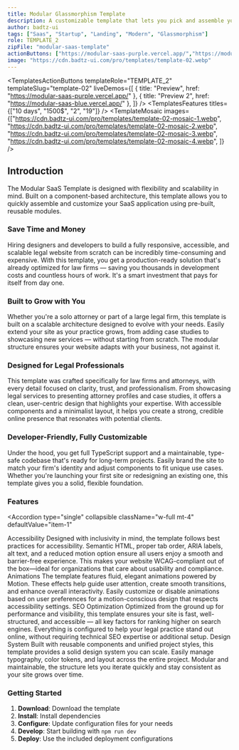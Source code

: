 ```yaml
---
title: Modular Glassmorphism Template
description: A customizable template that lets you pick and assemble your preferred components. Built with Next.js, TypeScript, Motion and Shadcn UI, it offers flexible theming and rapid deployment capabilities.
author: badtz-ui
tags: ["Saas", "Startup", "Landing", "Modern", "Glassmorphism"]
role: TEMPLATE_2
zipFile: "modular-saas-template"
actionButtons: ["https://modular-saas-purple.vercel.app/","https://modular-saas-blue.vercel.app/"]
image: "https://cdn.badtz-ui.com/pro/templates/template-02.webp"
---
```



<TemplatesActionButtons 
  templateRole="TEMPLATE_2"
  templateSlug="template-02"
  liveDemos={[
    { title: "Preview", href: "https://modular-saas-purple.vercel.app/" },
    { title: "Preview 2", href: "https://modular-saas-blue.vercel.app/" },
  ]} 
/>
<TemplatesFeatures titles={["10 days", "1500$", "2", "19"]} />
<TemplateMosaic images={["https://cdn.badtz-ui.com/pro/templates/template-02-mosaic-1.webp",
    "https://cdn.badtz-ui.com/pro/templates/template-02-mosaic-2.webp",
    "https://cdn.badtz-ui.com/pro/templates/template-02-mosaic-3.webp",
    "https://cdn.badtz-ui.com/pro/templates/template-02-mosaic-4.webp",
  ]}
/>


## Introduction

The Modular SaaS Template is designed with flexibility and scalability in mind. Built on a component-based architecture, this template allows you to quickly assemble and customize your SaaS application using pre-built, reusable modules.

### Save Time and Money

Hiring designers and developers to build a fully responsive, accessible, and scalable legal website from scratch can be incredibly time-consuming and expensive. With this template, you get a production-ready solution that's already optimized for law firms — saving you thousands in development costs and countless hours of work. It's a smart investment that pays for itself from day one.

### Built to Grow with You

Whether you're a solo attorney or part of a large legal firm, this template is built on a scalable architecture designed to evolve with your needs. Easily extend your site as your practice grows, from adding case studies to showcasing new services — without starting from scratch. The modular structure ensures your website adapts with your business, not against it.

### Designed for Legal Professionals

This template was crafted specifically for law firms and attorneys, with every detail focused on clarity, trust, and professionalism. From showcasing legal services to presenting attorney profiles and case studies, it offers a clean, user-centric design that highlights your expertise. With accessible components and a minimalist layout, it helps you create a strong, credible online presence that resonates with potential clients.

### Developer-Friendly, Fully Customizable

Under the hood, you get full TypeScript support and a maintainable, type-safe codebase that's ready for long-term projects. Easily brand the site to match your firm's identity and adjust components to fit unique use cases. Whether you're launching your first site or redesigning an existing one, this template gives you a solid, flexible foundation.

### Features

<Accordion
  type="single"
  collapsible
  className="w-full mt-4"
  defaultValue="item-1"
>
  <AccordionItem value="item-1">
    <AccordionTrigger>Accessibility</AccordionTrigger>
    <AccordionContent className="flex flex-col gap-4 text-balance">
      <span>
        Designed with inclusivity in mind, the template follows best practices
        for accessibility. Semantic HTML, proper tab order, ARIA labels, alt
        text, and a reduced motion option ensure all users enjoy a smooth and
        barrier-free experience.
      </span>
      <span>
        This makes your website WCAG-compliant out of the box—ideal for
        organizations that care about usability and compliance.
      </span>
    </AccordionContent>
  </AccordionItem>
  <AccordionItem value="item-2">
    <AccordionTrigger>Animations</AccordionTrigger>
    <AccordionContent className="flex flex-col gap-4 text-balance">
      <span>
        The template features fluid, elegant animations powered by
        Motion. These effects help guide user attention, create smooth
        transitions, and enhance overall interactivity.
      </span>
      <span>
        Easily customize or disable animations based on user preferences for a
        motion-conscious design that respects accessibility settings.
      </span>
    </AccordionContent>
  </AccordionItem>
  <AccordionItem value="item-3">
    <AccordionTrigger>SEO Optimization</AccordionTrigger>
    <AccordionContent className="flex flex-col gap-4 text-balance">
      <span>
        Optimized from the ground up for performance and visibility, this
        template ensures your site is fast, well-structured, and accessible —
        all key factors for ranking higher on search engines.
      </span>
      <span>
      Everything is configured to help your legal practice stand out online,
      without requiring technical SEO expertise or additional setup.
      </span>
    </AccordionContent>
  </AccordionItem>
  <AccordionItem value="item-4">
    <AccordionTrigger>Design System</AccordionTrigger>
    <AccordionContent className="flex flex-col gap-4 text-balance">
      <span>
        Built with reusable components and unified project styles, this
        template provides a solid design system you can scale. Easily manage
        typography, color tokens, and layout across the entire project.
      </span>
      <span>
        Modular and maintainable, the structure lets you iterate quickly and
        stay consistent as your site grows over time.
      </span>
    </AccordionContent>
  </AccordionItem>
</Accordion>



### Getting Started

1. **Download**: Download the template
2. **Install**: Install dependencies
3. **Configure**: Update configuration files for your needs
4. **Develop**: Start building with `npm run dev`
5. **Deploy**: Use the included deployment configurations


<TemplateCta />